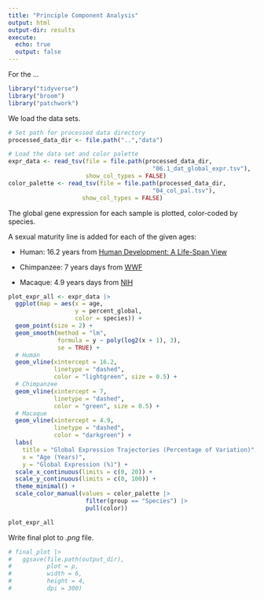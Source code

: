 ```yaml
---
title: "Principle Component Analysis"
output: html
output-dir: results
execute:
  echo: true
  output: false
---
```


For the ...

```r
library("tidyverse")
library("broom")
library("patchwork")
```

We load the data sets.

```r
# Set path for processed data directory
processed_data_dir <- file.path("..","data")

# Load the data set and color palette
expr_data <- read_tsv(file = file.path(processed_data_dir,
                                         "06.1_dat_global_expr.tsv"),
                      show_col_types = FALSE)
color_palette <- read_tsv(file = file.path(processed_data_dir,
                                         "04_col_pal.tsv"),
                     show_col_types = FALSE)
```

The global gene expression for each sample is plotted, color-coded by species.

A sexual maturity line is added for each of the given ages:

-   Human: 16.2 years from [Human Development: A Life-Span View](https://books.google.dk/books?id=E-n5E7oyCgoC&pg=PA296&redir_esc=y)

-   Chimpanzee: 7 years days from [WWF](https://wwf.panda.org/discover/knowledge_hub/endangered_species/great_apes/chimpanzees/#:~:text=Although%20chimpanzees%20reach%20sexual%20maturity,until%20they%20are%20over%2060.)

-   Macaque: 4.9 years days from [NIH](https://pmc.ncbi.nlm.nih.gov/articles/PMC10092073/#:~:text=Cynomolgus%20macaque%20sexual%20maturation%20is,for%20CMs%20based%20on%20different)

```r
plot_expr_all <- expr_data |>
  ggplot(map = aes(x = age,
                   y = percent_global,
                   color = species)) +
  geom_point(size = 2) +
  geom_smooth(method = "lm",
              formula = y ~ poly(log2(x + 1), 3),
              se = TRUE) +
  # Human
  geom_vline(xintercept = 16.2,
             linetype = "dashed",
             color = "lightgreen", size = 0.5) +  
  # Chimpanzee
  geom_vline(xintercept = 7,
             linetype = "dashed",
             color = "green", size = 0.5) +    
  # Macaque
  geom_vline(xintercept = 4.9,
             linetype = "dashed",
             color = "darkgreen") +
  labs(
    title = "Global Expression Trajectories (Percentage of Variation)",
    x = "Age (Years)",
    y = "Global Expression (%)") +
  scale_x_continuous(limits = c(0, 20)) +
  scale_y_continuous(limits = c(0, 100)) +
  theme_minimal() +
  scale_color_manual(values = color_palette |>
                      filter(group == "Species") |>
                      pull(color))

plot_expr_all
```

Write final plot to *.png* file.

```r
# final_plot |>
#   ggsave(file.path(output_dir),
#          plot = p,
#          width = 6,
#          height = 4,
#          dpi = 300)
```
